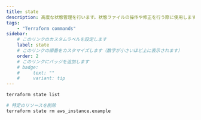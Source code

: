 ```yaml
---
title: state
description: 高度な状態管理を行います。状態ファイルの操作や修正を行う際に使用します。
tags:
    - "Terraform commands"
sidebar:
    # このリンクのカスタムラベルを設定します
    label: state
    # このリンクの順番をカスタマイズします（数字が小さいほど上に表示されます）
    order: 2
    # このリンクにバッジを追加します
    # badge:
    #     text: ""
    #     variant: tip
---
```


```bash frame="none"
terraform state list
```

```bash frame="none"
# 特定のリソースを削除
terraform state rm aws_instance.example
```
